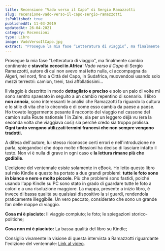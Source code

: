 ```yaml
---
title: Recensione "Vado verso il Capo" di Sergio Ramazzotti
slug: recensione-vado-verso-il-capo-sergio-ramazzotti
isPublished: true
publishedAt: 11-03-2019
updatedAt: 26-04-2021
category: Recensioni
type: Libro
image: VadoVersoIlCapo.jpg
extract: "Prosegue la mia fase “Letteratura di viaggio”, ma finalmente cambio continente e stavolta eccoci in Africa! Vado verso il Capo di Sergio Ramazzotti, autore di cui non avevo mai letto nulla, ci accompagna da Algeri, nel nord, fino a Città del Capo, in Sudafrica, muovendosi usando solo mezzi terrestri: camion, treni, taxi affollatissimi…"
---
```


<Book slug="vado-verso-il-capo" />

Prosegue la mia fase "Letteratura di viaggio", ma finalmente cambio continente e **stavolta eccoci in Africa**! _Vado verso il Capo_ di Sergio Ramazzotti, autore di cui non avevo mai letto nulla, ci accompagna da Algeri, nel nord, fino a Città del Capo, in Sudafrica, muovendosi usando solo mezzi terrestri: camion, treni, taxi affollatissimi...

Il viaggio è descritto in modo **dettagliato e preciso** e solo un paio di volte mi sono sentito spaesato in seguito a un cambio repentino di scenario. Il libro **non annoia**, sono interessanti le analisi che Ramazzotti fa riguardo la cultura e lo stile di vita che lo circonda e di come esso cambia da paese a paese. Ho trovato leggermente pesante il racconto del viaggio nel cassone del camion sulla Route nationale 1 in Zaire, sia per un leggero déjà vu (era la seconda volta che viaggiava così) sia perché credo sia troppo prolissa. **Ogni tanto vengono utilizzati termini francesi che non sempre vengono tradotti.**

A difesa dell'autore, lui stesso riconosce certi errori e nell'introduzione ne parla, spiegandoci che dopo molte riflessioni ha deciso di lasciare intatto il testo. Non vi è nulla di grave in ogni caso e **la lettura rimane più che godibile**.

L'edizione del ventennale esiste solamente in eBook. Ho letto questo libro sul mio Kindle e questo ha portato a due grandi problemi: **tutte le foto sono in bianco e nero e molto piccole.** Più che problemi sono fastidi, poiché usando l'app Kindle su PC sono stato in grado di guardare tutte le foto a colori e a una risoluzione maggiore. La mappa, presente a inizio libro, è invece di bassa qualità su qualsiasi dispositivo la si guardi, rendendola praticamente illeggibile. Un vero peccato, considerato che sono un grande fan delle mappe di viaggio.

**Cosa mi è piaciuto:** Il viaggio compiuto; le foto; le spiegazioni storico-politiche;

**Cosa non mi è piaciuto:** La bassa qualità del libro su Kindle;

Consiglio vivamente la visione di questa intervista a Ramazzotti riguardante l'edizione del ventennale: [Link al video](https://www.youtube.com/watch?v=kcx8HYAmRcI).
